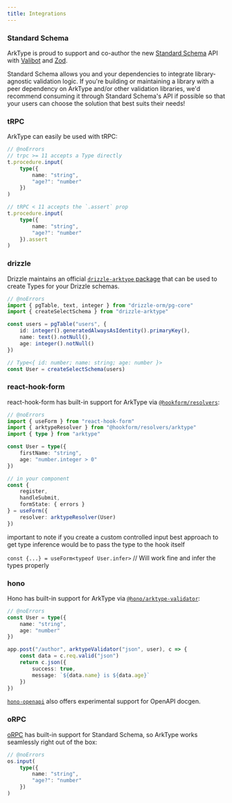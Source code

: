```yaml
---
title: Integrations
---
```


### Standard Schema

ArkType is proud to support and co-author the new [Standard Schema](https://github.com/standard-schema/standard-schema) API with [Valibot](https://github.com/fabian-hiller/valibot) and [Zod](https://github.com/colinhacks/zod).

Standard Schema allows you and your dependencies to integrate library-agnostic validation logic. If you're building or maintaining a library with a peer dependency on ArkType and/or other validation libraries, we'd recommend consuming it through Standard Schema's API if possible so that your users can choose the solution that best suits their needs!

### tRPC

ArkType can easily be used with tRPC:

```ts
// @noErrors
// trpc >= 11 accepts a Type directly
t.procedure.input(
	type({
		name: "string",
		"age?": "number"
	})
)

// tRPC < 11 accepts the `.assert` prop
t.procedure.input(
	type({
		name: "string",
		"age?": "number"
	}).assert
)
```

### drizzle

Drizzle maintains an official [`drizzle-arktype` package](https://orm.drizzle.team/docs/arktype) that can be used to create Types for your Drizzle schemas.

```ts
// @noErrors
import { pgTable, text, integer } from "drizzle-orm/pg-core"
import { createSelectSchema } from "drizzle-arktype"

const users = pgTable("users", {
	id: integer().generatedAlwaysAsIdentity().primaryKey(),
	name: text().notNull(),
	age: integer().notNull()
})

// Type<{ id: number; name: string; age: number }>
const User = createSelectSchema(users)
```

### react-hook-form

react-hook-form has built-in support for ArkType via [`@hookform/resolvers`](https://github.com/react-hook-form/resolvers/tree/master):

```ts
// @noErrors
import { useForm } from "react-hook-form"
import { arktypeResolver } from "@hookform/resolvers/arktype"
import { type } from "arktype"

const User = type({
	firstName: "string",
	age: "number.integer > 0"
})

// in your component
const {
	register,
	handleSubmit,
	formState: { errors }
} = useForm({
	resolver: arktypeResolver(User)
})
```
important to note if you create a custom controlled input best approach to get type inference would be to pass the type to the hook itself

`const {...} = useForm<typeof User.infer>`  // Will work fine and infer the types properly

### hono

Hono has built-in support for ArkType via [`@hono/arktype-validator`](https://github.com/honojs/middleware/tree/main/packages/arktype-validator):

```ts
// @noErrors
const User = type({
	name: "string",
	age: "number"
})

app.post("/author", arktypeValidator("json", user), c => {
	const data = c.req.valid("json")
	return c.json({
		success: true,
		message: `${data.name} is ${data.age}`
	})
})
```

[`hono-openapi`](https://github.com/rhinobase/hono-openapi) also offers experimental support for OpenAPI docgen.

### oRPC

[oRPC](https://orpc.unnoq.com/) has built-in support for Standard Schema, so ArkType works seamlessly right out of the box:

```ts
// @noErrors
os.input(
	type({
		name: "string",
		"age?": "number"
	})
)
```
